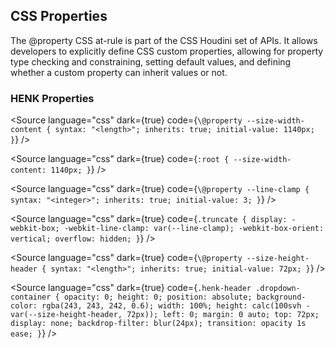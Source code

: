 
<Meta title="Tokens/Properties" />

## CSS Properties

The @property CSS at-rule is part of the CSS Houdini set of APIs. It allows developers to explicitly define CSS custom properties, allowing for property type checking and constraining, setting default values, and defining whether a custom property can inherit values or not.

### HENK Properties

<Source
    language="css"
    dark={true}
    code={`
\@property --size-width-content {
  syntax: "<length>";
  inherits: true;
  initial-value: 1140px;
}
`}
/>

<Source
    language="css"
    dark={true}
    code={`
:root {
  --size-width-content: 1140px;
}
`}
/>

<Source
    language="css"
    dark={true}
    code={`
\@property --line-clamp {
  syntax: "<integer>";
  inherits: true;
  initial-value: 3;
}
`}
/>

<Source
    language="css"
    dark={true}
    code={`
.truncate {
  display: -webkit-box;
  -webkit-line-clamp: var(--line-clamp);
  -webkit-box-orient: vertical;
  overflow: hidden;
}
`}
/>


<Source
    language="css"
    dark={true}
    code={`
\@property --size-height-header {
  syntax: "<length>";
  inherits: true;
  initial-value: 72px;
}
`}
/>

<Source
    language="css"
    dark={true}
    code={`
.henk-header .dropdown-container {
  opacity: 0;
  height: 0;
  position: absolute;
  background-color: rgba(243, 243, 242, 0.6);
  width: 100%;
  height: calc(100svh - var(--size-height-header, 72px));
  left: 0;
  margin: 0 auto;
  top: 72px;
  display: none;
  backdrop-filter: blur(24px);
  transition: opacity 1s ease;
}
`}
/>